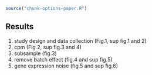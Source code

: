 
```r
source("chunk-options-paper.R")
```

## Results

1. study design and data collection (Fig.1, sup fig.1 and 2)
2. cpm (Fig.2, sup fig.3 and 4)
3. subsample (fig.3)
4. remove batch effect (fig.4 and sup fig.5)
5. gene expression noise (fig.5 and sup fig.6)
